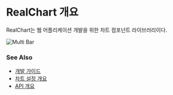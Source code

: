 # RealChart 개요

RealChart는 웹 어플리케이션 개발을 위한 차트 컴포넌트 라이브러리이다.

![Multi Bar](/images/docs/multibar-snap.png)

### See Also

- [개발 가이드](/guide/dev-guide)
- [차트 설정 개요](/config)
- [API 개요](/docs)